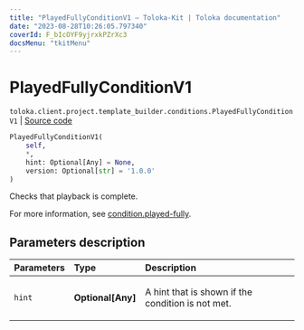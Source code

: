 ```yaml
---
title: "PlayedFullyConditionV1 — Toloka-Kit | Toloka documentation"
date: "2023-08-28T10:26:05.797340"
coverId: F_bIcOYF9yjrxkPZrXc3
docsMenu: "tkitMenu"
---
```


# PlayedFullyConditionV1

`toloka.client.project.template_builder.conditions.PlayedFullyConditionV1` | [Source code](https://github.com/Toloka/toloka-kit/blob/v1.2.1/src/client/project/template_builder/conditions.py#L181)

```python
PlayedFullyConditionV1(
    self,
    *,
    hint: Optional[Any] = None,
    version: Optional[str] = '1.0.0'
)
```

Checks that playback is complete.

For more information, see [condition.played-fully](/docs/template-builder/reference/condition.played-fully).

## Parameters description

| Parameters | Type | Description |
| :----------| :----| :-----------|
`hint`|**Optional\[Any\]**|<p>A hint that is shown if the condition is not met.</p>